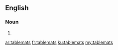 {{also|table mats}}
==English==

===Noun===
{{head|en|noun plural form}}

# {{plural of|tablemat|lang=en}}

[[ar:tablemats]]
[[fr:tablemats]]
[[ku:tablemats]]
[[my:tablemats]]